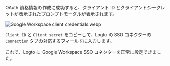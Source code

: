 OAuth 資格情報の作成に成功すると、クライアント ID とクライアントシークレットが表示されたプロンプトモーダルが表示されます。

![Google Workspace client credentials.webp](./assets/google_workspace_client_credentials.webp)

`Client ID` と `Client secret` をコピーして、Logto の SSO コネクターの `Connection` タブの対応するフィールドに入力します。

これで、Logto に Google Workspace SSO コネクターを正常に設定できました。
